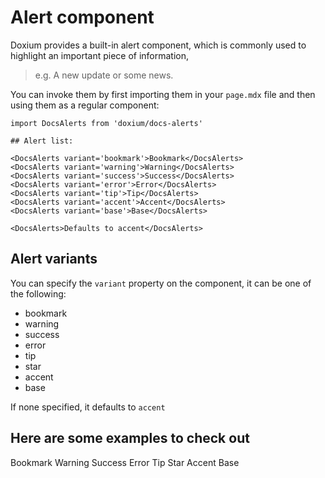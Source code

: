 

# Alert component

Doxium provides a built-in alert component, which is commonly used to highlight an important piece of information, 
> e.g. A new update or some news.

You can invoke them by first importing them in your `page.mdx` file and then using them as a regular component:

```mdx
import DocsAlerts from 'doxium/docs-alerts'

## Alert list:

<DocsAlerts variant='bookmark'>Bookmark</DocsAlerts>
<DocsAlerts variant='warning'>Warning</DocsAlerts>
<DocsAlerts variant='success'>Success</DocsAlerts>
<DocsAlerts variant='error'>Error</DocsAlerts>
<DocsAlerts variant='tip'>Tip</DocsAlerts>
<DocsAlerts variant='accent'>Accent</DocsAlerts>
<DocsAlerts variant='base'>Base</DocsAlerts>

<DocsAlerts>Defaults to accent</DocsAlerts>

```

## Alert variants

You can specify the `variant` property on the component, it can be one of the following:
- bookmark
- warning
- success
- error
- tip
- star
- accent
- base

If none specified, it defaults to `accent`

## Here are some examples to check out

<DocsAlerts variant='bookmark'>Bookmark</DocsAlerts>
<DocsAlerts variant='warning'>Warning</DocsAlerts>
<DocsAlerts variant='success'>Success</DocsAlerts>
<DocsAlerts variant='error'>Error</DocsAlerts>
<DocsAlerts variant='tip'>Tip</DocsAlerts>
<DocsAlerts variant='star'>Star</DocsAlerts>
<DocsAlerts variant='accent'>Accent</DocsAlerts>
<DocsAlerts variant='base'>Base</DocsAlerts>
